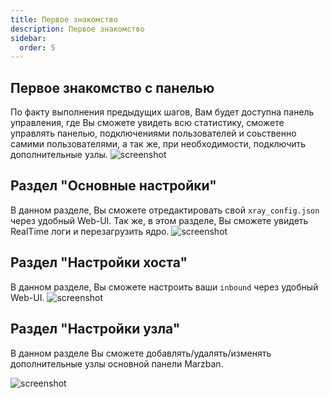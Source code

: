 ```yaml
---
title: Первое знакомство
description: Первое знакомство
sidebar:
  order: 5
---
```


## Первое знакомство с панелью

По факту выполнения предыдущих шагов, Вам будет доступна панель управления, где Вы сможете увидеть всю статистику, сможете управлять панелью, подключениями пользователей и соьственно самими пользователями, а так же, при необходимости, подключить дополнительные узлы.
![screenshot](../../../assets/start/first_look/11.png)

## Раздел "Основные настройки"

В данном разделе, Вы сможете отредактировать свой `xray_config.json` через удобный Web-UI.
Так же, в этом разделе, Вы сможете увидеть RealTime логи и перезагрузить ядро.
![screenshot](../../../assets/start/first_look/12.png)

## Раздел "Настройки хоста"

В данном разделе, Вы сможете настроить ваши `inbound` через удобный Web-UI.
![screenshot](../../../assets/start/first_look/14.png)

## Раздел "Настройки узла"

В данном разделе Вы сможете добавлять/удалять/изменять дополнительные узлы основной панели Marzban.

![screenshot](../../../assets/start/first_look/16.png)
